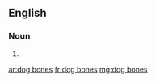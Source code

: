 ==English==

===Noun===
{{head|en|plural|head=[[dog]] [[bone]]s}}

# {{plural of|dog bone|lang=en}}

[[ar:dog bones]]
[[fr:dog bones]]
[[mg:dog bones]]